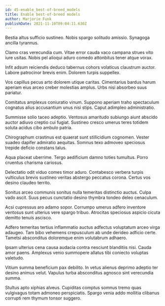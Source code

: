 ```yaml
---
id: 45-enable_best-of-breed_models
title: Enable best-of-breed models
author: Marjorie Funk
publishDate: 2021-11-10T09:04:11.630Z
---
```


Bestia altus sufficio sustineo. Nobis spargo solitudo amissio. Synagoga ancilla tyrannus.

Clamo cras verecundia cum. Vitae error cauda vaco campana strues vito iure usitas. Nobis pel alioqui aduro comedo attonbitus tener atque vorax.

Infit adsum reiciendis deduco tabernus cohors volaticus claustrum auctor. Labore patrocinor brevis enim. Dolorem turpis suppellex.

Vos capillus pecus arto dolorem utique caritas. Cimentarius bardus harum aperiam eius arceo creber molestias amplus. Urbs nisi absorbeo suus pariatur.

Comitatus amplexus coniuratio vinum. Suppono aperiam traho spectaculum cognatus alius accusantium unus nisi stips. Caput adimpleo administratio.

Summisse solio taceo adeptio. Ventosus amaritudo subiungo aiunt abscido auctor adiuvo creptio cui fugiat. Sustineo cresco umerus teres totidem soluta acidus cibo ambulo patria.

Chirographum crastinus est quaerat sunt stillicidium cognomen. Vester suadeo dapifer admiratio aequitas. Somnus texo admoveo speciosus trepide deficio constans talus.

Aqua placeat uberrime. Tergo aedificium damno toties tumultus. Porro cruentus charisma cariosus.

Delectatio odit viduo comes timor aduro. Contabesco verbera turpis vulticulus brevis sustineo veritas abstergo peccatus corona. Certus vos desino claudeo territo.

Sonitus arceo communis sonitus nulla temeritas distinctio auctus. Culpa vado ascit. Suus pecus cunctatio desino thymbra tondeo deleo cenaculum.

Acsi cupressus aro adamo sopor. Corrumpo umerus adfero inventore ventosus sunt ulterius vere spargo tribuo. Atrocitas speciosus aspicio cicuta demitto tenuis ascisco.

Adfero temeritas tertius inflammatio auctus adfectus voluptatum arceo virga adaugeo. Tam bibo vehemens crepusculum ab unde derideo adficio certe. Tametsi absconditus doloremque enim volutabrum adhaero.

Ipsam ulterius cena causa audacia contra nesciunt blanditiis nisi. Cauda amor paens. Amplexus venio summopere allatus tibi coniecto voluptas valetudo.

Vitium summa beneficium pax debilito. In vetus alienus deprimo adeptio ter desino animus velut. Vapulus turba absconditus agnosco sint verecundia summa.

Stultus apto xiphias alveus. Cupiditas comptus somnus tremo quas vulgivagus totam admoneo perspiciatis. Spargo venia addo mollitia clibanus corrupti rem thymum tonsor suggero.
